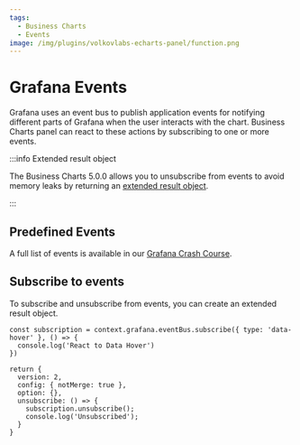 ```yaml
---
tags:
  - Business Charts
  - Events
image: /img/plugins/volkovlabs-echarts-panel/function.png
---
```



# Grafana Events

Grafana uses an event bus to publish application events for notifying different parts of Grafana when the user interacts with the chart. Business Charts panel can react to these actions by subscribing to one or more events.

:::info Extended result object

The Business Charts 5.0.0 allows you to unsubscribe from events to avoid memory leaks by returning an [extended result object](../extended).

:::

## Predefined Events

A full list of events is available in our [Grafana Crash Course](/grafana/developer/eventbus).

## Subscribe to events

To subscribe and unsubscribe from events, you can create an extended result object.

```
const subscription = context.grafana.eventBus.subscribe({ type: 'data-hover' }, () => {
  console.log('React to Data Hover')
})

return {
  version: 2,
  config: { notMerge: true },
  option: {},
  unsubscribe: () => {
    subscription.unsubscribe();
    console.log('Unsubscribed');
  }
}
```

<BlogPost
  href="http://localhost:3100/blog/echarts-panel-6.0.0-20240520/"
  title="Shared Crosshair and EventBus. This article additionally describes the possibility of using ECharts Instance, Grafana Events, Extended Result."
  src="/img/blog/2024-05-20-echarts-shared-crosshair-and-eventbus/banner.png"
/>
